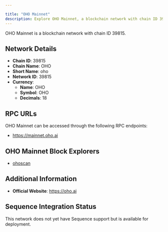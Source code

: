```yaml
---

title: "OHO Mainnet"
description: Explore OHO Mainnet, a blockchain network with chain ID 39815. Learn about its native currency, OHO, and how to interact with the network.
---
```




OHO Mainnet is a blockchain network with chain ID 39815.

## Network Details

- **Chain ID**: 39815
- **Chain Name**: OHO
- **Short Name**: oho
- **Network ID**: 39815
- **Currency**: 
  - **Name**: OHO
  - **Symbol**: OHO
  - **Decimals**: 18

## RPC URLs

OHO Mainnet can be accessed through the following RPC endpoints:

- https://mainnet.oho.ai

## OHO Mainnet Block Explorers

- [ohoscan](https://ohoscan.com)

## Additional Information

- **Official Website**: https://oho.ai

## Sequence Integration Status

This network does not yet have Sequence support but is available for deployment.
